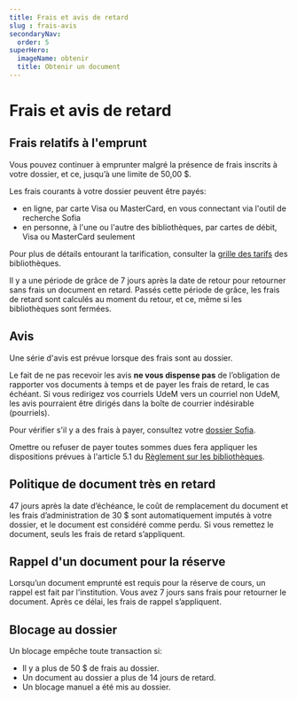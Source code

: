 ```yaml
---
title: Frais et avis de retard
slug : frais-avis
secondaryNav:
  order: 5
superHero:
  imageName: obtenir
  title: Obtenir un document
---
```


# Frais et avis de retard

## Frais relatifs à l'emprunt

Vous pouvez continuer à emprunter malgré la présence de frais inscrits à votre dossier, et ce, jusqu’à une limite de 50,00 $.

Les frais courants à votre dossier peuvent être payés:  
* en ligne, par carte Visa ou MasterCard, en vous connectant via l'outil de recherche Sofia  
* en personne, à l'une ou l'autre des bibliothèques, par cartes de débit, Visa ou MasterCard seulement

Pour plus de détails entourant la tarification, consulter la [grille des tarifs](./obtenir/grille-tarifs.pdf) des bibliothèques.

Il y a une période de grâce de 7 jours après la date de retour pour retourner sans frais un document en retard. Passés cette période de grâce, les frais de retard sont calculés au moment du retour, et ce, même si les bibliothèques sont fermées.

## Avis

Une série d'avis est prévue lorsque des frais sont au dossier.  

Le fait de ne pas recevoir les avis **ne vous dispense pas** de l’obligation de rapporter vos documents à temps et de payer les frais de retard, le cas échéant. Si vous redirigez vos courriels UdeM vers un courriel non UdeM, les avis pourraient être dirigés dans la boîte de courrier indésirable (pourriels).  

Pour vérifier s'il y a des frais à payer, consultez votre [dossier Sofia](https://umontreal.account.worldcat.org/account).  

Omettre ou refuser de payer toutes sommes dues fera appliquer les dispositions prévues à l'article 5.1 du [Règlement sur les bibliothèques](https://secretariatgeneral.umontreal.ca/public/secretariatgeneral/documents/doc_officiels/reglements/administration/ges40_19-reglement-bibliotheques.pdf).

## Politique de document très en retard

47 jours après la date d’échéance, le coût de remplacement du document et les frais d’administration de 30 $ sont automatiquement imputés à votre dossier, et le document est considéré comme perdu. Si vous remettez le document, seuls les frais de retard s’appliquent.

## Rappel d'un document pour la réserve

Lorsqu’un document emprunté est requis pour la réserve de cours, un rappel est fait par l’institution. Vous avez 7 jours sans frais pour retourner le document. Après ce délai, les frais de rappel s’appliquent.

## Blocage au dossier

Un blocage empêche toute transaction si:

* Il y a plus de 50 $ de frais au dossier.  
* Un document au dossier a plus de 14 jours de retard.  
* Un blocage manuel a été mis au dossier.
